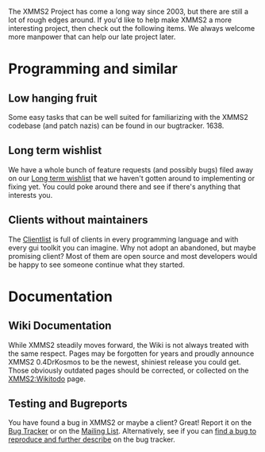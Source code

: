 The XMMS2 Project has come a long way since 2003, but there are still a lot of rough edges around. If you'd like to help make XMMS2 a more interesting project, then check out the following items. We always welcome more manpower that can help our late project later.

= Programming and similar =

== Low hanging fruit ==
Some easy tasks that can be well suited for familiarizing with the XMMS2 codebase (and patch nazis) can be found in our bugtracker. <mantis>1638</mantis>.

== Long term wishlist ==
We have a whole bunch of feature requests (and possibly bugs) filed away on our [http://bugs.xmms2.xmms.se/view.php?id=520 Long term wishlist] that we haven't gotten around to implementing or fixing yet. You could poke around there and see if there's anything that interests you.

== Clients without maintainers ==

The [[Clientlist]] is full of clients in every programming language and with every gui toolkit you can imagine. Why not adopt an abandoned, but maybe promising client? Most of them are open source and most developers would be happy to see someone continue what they started.

= Documentation =

== Wiki Documentation ==

While XMMS2 steadily moves forward, the Wiki is not always treated with the same respect. Pages may be forgotten for years and proudly announce XMMS2 0.4DrKosmos to be the newest, shiniest release you could get. Those obviously outdated pages should be corrected, or collected on the [[XMMS2:Wikitodo]] page.

== Testing and Bugreports ==

You have found a bug in XMMS2 or maybe a client? Great! Report it on the [http://bugs.xmms2.xmms.se/ Bug Tracker] or on the [http://lists.xmms.se/cgi-bin/mailman/listinfo/xmms2-devel Mailing List]. Alternatively, see if you can [http://bugs.xmms2.xmms.se/search.php?project_id=0&status_id=10&sticky_issues=off&sortby=last_updated&dir=DESC&hide_status_id=-2 find a bug to reproduce and further describe] on the bug tracker.